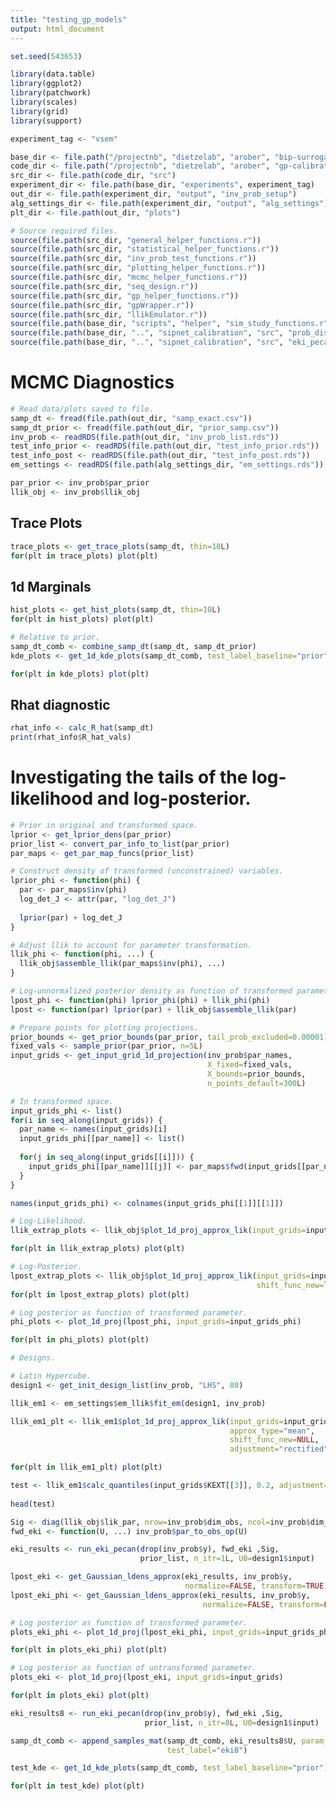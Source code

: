 ```yaml
---
title: "testing_gp_models"
output: html_document
---
```


```r
set.seed(543653)

library(data.table)
library(ggplot2)
library(patchwork)
library(scales)
library(grid)
library(support)

experiment_tag <- "vsem"

base_dir <- file.path("/projectnb", "dietzelab", "arober", "bip-surrogates-paper")
code_dir <- file.path("/projectnb", "dietzelab", "arober", "gp-calibration")
src_dir <- file.path(code_dir, "src")
experiment_dir <- file.path(base_dir, "experiments", experiment_tag)
out_dir <- file.path(experiment_dir, "output", "inv_prob_setup")
alg_settings_dir <- file.path(experiment_dir, "output", "alg_settings")
plt_dir <- file.path(out_dir, "plots")

# Source required files.
source(file.path(src_dir, "general_helper_functions.r"))
source(file.path(src_dir, "statistical_helper_functions.r"))
source(file.path(src_dir, "inv_prob_test_functions.r"))
source(file.path(src_dir, "plotting_helper_functions.r"))
source(file.path(src_dir, "mcmc_helper_functions.r"))
source(file.path(src_dir, "seq_design.r"))
source(file.path(src_dir, "gp_helper_functions.r"))
source(file.path(src_dir, "gpWrapper.r"))
source(file.path(src_dir, "llikEmulator.r"))
source(file.path(base_dir, "scripts", "helper", "sim_study_functions.r"))
source(file.path(base_dir, "..", "sipnet_calibration", "src", "prob_dists.r"))
source(file.path(base_dir, "..", "sipnet_calibration", "src", "eki_pecan.r"))
```

# MCMC Diagnostics
```r
# Read data/plots saved to file.
samp_dt <- fread(file.path(out_dir, "samp_exact.csv"))
samp_dt_prior <- fread(file.path(out_dir, "prior_samp.csv"))
inv_prob <- readRDS(file.path(out_dir, "inv_prob_list.rds"))
test_info_prior <- readRDS(file.path(out_dir, "test_info_prior.rds"))
test_info_post <- readRDS(file.path(out_dir, "test_info_post.rds"))
em_settings <- readRDS(file.path(alg_settings_dir, "em_settings.rds"))

par_prior <- inv_prob$par_prior
llik_obj <- inv_prob$llik_obj
```


## Trace Plots
```r
trace_plots <- get_trace_plots(samp_dt, thin=10L)
for(plt in trace_plots) plot(plt)
```

## 1d Marginals
```r
hist_plots <- get_hist_plots(samp_dt, thin=10L)
for(plt in hist_plots) plot(plt)
```
```r
# Relative to prior.
samp_dt_comb <- combine_samp_dt(samp_dt, samp_dt_prior)
kde_plots <- get_1d_kde_plots(samp_dt_comb, test_label_baseline="prior")

for(plt in kde_plots) plot(plt)
```

## Rhat diagnostic
```r
rhat_info <- calc_R_hat(samp_dt)
print(rhat_info$R_hat_vals)
```

# Investigating the tails of the log-likelihood and log-posterior.

```r
# Prior in original and transformed space.
lprior <- get_lprior_dens(par_prior)
prior_list <- convert_par_info_to_list(par_prior)
par_maps <- get_par_map_funcs(prior_list)

# Construct density of transformed (unconstrained) variables.
lprior_phi <- function(phi) {
  par <- par_maps$inv(phi)
  log_det_J <- attr(par, "log_det_J")
  
  lprior(par) + log_det_J
}

# Adjust llik to account for parameter transformation.
llik_phi <- function(phi, ...) {
  llik_obj$assemble_llik(par_maps$inv(phi), ...)
}

# Log-unnormalized posterior density as function of transformed parameter.
lpost_phi <- function(phi) lprior_phi(phi) + llik_phi(phi)
lpost <- function(par) lprior(par) + llik_obj$assemble_llik(par)
```


```r
# Prepare points for plotting projections.
prior_bounds <- get_prior_bounds(par_prior, tail_prob_excluded=0.00001)
fixed_vals <- sample_prior(par_prior, n=5L)
input_grids <- get_input_grid_1d_projection(inv_prob$par_names, 
                                            X_fixed=fixed_vals,
                                            X_bounds=prior_bounds, 
                                            n_points_default=300L)

# In transformed space.
input_grids_phi <- list()
for(i in seq_along(input_grids)) {
  par_name <- names(input_grids)[i]
  input_grids_phi[[par_name]] <- list()
  
  for(j in seq_along(input_grids[[i]])) {
    input_grids_phi[[par_name]][[j]] <- par_maps$fwd(input_grids[[par_name]][[j]])
  }
}

names(input_grids_phi) <- colnames(input_grids_phi[[1]][[1]])
```

```r
# Log-Likelihood.
llik_extrap_plots <- llik_obj$plot_1d_proj_approx_lik(input_grids=input_grids)

for(plt in llik_extrap_plots) plot(plt)
```

```r
# Log-Posterior. 
lpost_extrap_plots <- llik_obj$plot_1d_proj_approx_lik(input_grids=input_grids,
                                                       shift_func_new=lprior)
for(plt in lpost_extrap_plots) plot(plt)
```

```r
# Log posterior as function of transformed parameter.
phi_plots <- plot_1d_proj(lpost_phi, input_grids=input_grids_phi)

for(plt in phi_plots) plot(plt)
```

```r
# Designs.

# Latin Hypercube.
design1 <- get_init_design_list(inv_prob, "LHS", 80)

```

```r
llik_em1 <- em_settings$em_llik$fit_em(design1, inv_prob)
```

```r
llik_em1_plt <- llik_em1$plot_1d_proj_approx_lik(input_grids=input_grids,
                                                 approx_type="mean",
                                                 shift_func_new=NULL,
                                                 adjustment="rectified")

for(plt in llik_em1_plt) plot(plt)
```

```r
test <- llik_em1$calc_quantiles(input_grids$KEXT[[3]], 0.2, adjustment="rectified")
  
head(test)
```

```r

Sig <- diag(llik_obj$lik_par, nrow=inv_prob$dim_obs, ncol=inv_prob$dim_obs)
fwd_eki <- function(U, ...) inv_prob$par_to_obs_op(U)

eki_results <- run_eki_pecan(drop(inv_prob$y), fwd_eki ,Sig, 
                             prior_list, n_itr=1L, U0=design1$input)

lpost_eki <- get_Gaussian_ldens_approx(eki_results, inv_prob$y,
                                       normalize=FALSE, transform=TRUE)
lpost_eki_phi <- get_Gaussian_ldens_approx(eki_results, inv_prob$y,
                                           normalize=FALSE, transform=FALSE)
```


```r
# Log posterior as function of transformed parameter.
plots_eki_phi <- plot_1d_proj(lpost_eki_phi, input_grids=input_grids_phi)

for(plt in plots_eki_phi) plot(plt)
```

```r
# Log posterior as function of untransformed parameter.
plots_eki <- plot_1d_proj(lpost_eki, input_grids=input_grids)

for(plt in plots_eki) plot(plt)
```


```r
eki_results8 <- run_eki_pecan(drop(inv_prob$y), fwd_eki ,Sig, 
                              prior_list, n_itr=8L, U0=design1$input)

samp_dt_comb <- append_samples_mat(samp_dt_comb, eki_results8$U, param_type="par",
                                   test_label="eki8")

test_kde <- get_1d_kde_plots(samp_dt_comb, test_label_baseline="prior")

for(plt in test_kde) plot(plt)
```

















